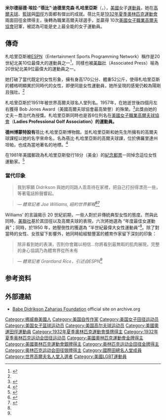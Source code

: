 {{Infobox sportsperson
| honorific_prefix          = 
| name                      = 米尔德丽德·迪德里克森<br />Mildred Didriksen
| honorific_suffix          = 
| image                     =
| image_size                = 
| alt                       = 
| caption                   = 
| headercolor               = 
| real_name                 = 
| native_name               = 
| native_name_lang          = 
| romanizedname             = 
| english_name              = 
| birth_name                = 
| nickname                  = 
| nationality               = {{USA}}
| national_team             = {{USA}}
| ethnicity                 = 
| hometown                  = 
| citizenship               = 
| birth_date                = {{Birth date|year=1911|month=6|day=26}}
| birth_place               = {{USA}}德克薩斯州傑佛遜郡阿瑟港
| death_date                = {{Death date and age|1956|9|27|1911|6|26}}
| death_place               = {{USA}}德克薩斯州加爾維斯敦郡John Sealy Hospital
| resting_place             = {{USA}}德克薩斯州傑佛遜郡博蒙特市Forest Lawn Memorial Park
| resting_place_coordinates = 
| monuments                 = 
| residence                 = {{USA}}
| education                 = 
| alma_mater                = 
| occupation                = 
| years_active              = 1930 - 1956
| employer                  = 
| agent                     = 
| height                    = 
| weight                    = 
| spouse                    = 
| life_partner              = 
| other_interests           = 
| website                   = 
| module                    = 
| country                   = {{USA}}
| sport                     = 高爾夫、田徑
| disability                = 
| disability_class          = 
| rank                      = 
| event                     = 鐵餅、標槍、鉛球、跳高、跳遠、短跑
| universityteam            = 
| collegeteam               = 
| league                    = 
| league_type               = 
| club                      = 
| team                      = 
| turnedpro                 = 
| partner                   = 
| former_partner            = 
| coach                     = 
| retired                   = 
| coaching                  = 
| module2                   = 
| worlds                    = 
| regionals                 = 
| nationals                 = 
{{ubl
|'''1930年美國室外田徑錦標賽'''：標槍第一名
|'''1931年美國室外田徑錦標賽'''：80公尺跨欄第一名
|'''1932年美國室外田徑錦標賽'''：標槍第一名
|'''1932年美國室外田徑錦標賽'''：鉛球第一名
|'''1932年美國室外田徑錦標賽'''：跳高第一名
|'''1932年美國室外田徑錦標賽'''：80公尺跨欄第一名
|'''1932年美國奧林匹克選拔賽'''：標槍第一名
|'''1932年美國奧林匹克選拔賽'''：跳高第一名
|'''1932年美國奧林匹克選拔賽'''：80公尺跨欄第一名
|'''1947年Titleholders Championship'''：第一名
|'''1948年美國女子高爾夫公開賽'''：第一名
|'''1949年美國女子高爾夫公開賽'''：第二名
|'''1950年美國女子高爾夫公開賽'''：第一名
|'''1950年Titleholders Championship'''：第一名
|'''1951年美國女子高爾夫公開賽'''：第三名
|'''1952年Titleholders Championship'''：第一名
|'''1954年美國女子高爾夫公開賽'''：第一名
}}
| olympics                  = 
{{ubl
|'''1932年夏季奧林匹克運動會'''：標槍第一名
|'''1932年夏季奧林匹克運動會'''：80公尺跨欄第一名
|'''1932年夏季奧林匹克運動會'''：跳高第二名
}}
| paralympics               = 
| highestranking            = 
| pb                        = 
{{ubl
|'''鐵餅'''：42.06公尺 （1932年）
|'''標槍（舊制）'''：43.69公尺 （1932年）
|'''鉛球'''：39英尺6.25英寸 （1932年）
|'''跳高'''：1.65公尺 （1932年）
|'''跳遠'''：5.70公尺 （1930年）
|'''100公尺'''：12.3秒（手動） （1931年）
|'''200公尺'''：25.6秒（手動） （1931年）
|'''80公尺跨欄'''：11.7秒（手動） （1932年）
}}
| medaltemplates            = 
{{MedalCountry|{{USA}}}}
{{MedalSport|女子田徑}}
{{MedalCompetition|夏季奧林匹克運動會}}
{{MedalGold|1932年美國加利福尼亞州洛杉磯|標槍}}
{{MedalGold|1932年美國加利福尼亞州洛杉磯|80公尺跨欄}}
{{MedalSilver|1932年美國加利福尼亞州洛杉磯|跳高}}
| show-medals               = 
| module3                   = 
| updated                   = 2016年12月20日
}}
'''米尔德丽德·埃拉·“蓓比”·迪德里克森·札哈里亞斯'''（{{lang-en|Mildred Ella "Babe" Didrikson Zaharias}}，{{bd|1911年|6月26日|1956年|9月27日|catIdx=Zaharias, Didrikson}}），[[美國|美國]]女子[[運動員|運動員]]，她在[[高爾夫球|高爾夫球]]、[[籃球|籃球]]與[[田徑|田徑]]方面都有傑出的成就。蓓比先是[[1932年夏季奧林匹克運動會|1932年夏季奧林匹克運動會]]兩面田徑金牌得主，後轉為職業高爾夫球選手，並贏得 10次[[美國女子職業高爾夫協會|美國女子職業高爾夫協會]]冠軍，被認為可能是史上最全能的女子運動員。

== 傳奇 ==
札哈里亞斯被[[ESPN|ESPN]]（Entertainment Sports Programming Network）稱作是20世紀北美10位最偉大的運動員之一<ref>{{Cite web|url=http://www.espn.com/sportscentury/athletes.html|title=ESPN.com: Top N. American athletes of the century|accessdate=2018-03-24|work=www.espn.com}}</ref>，同樣也被[[美联社|美聯社]]（Associated Press）喻為20世紀北美9位最偉大的運動員之一。

她打破了當代既定的女性形象，擁有身高170公分、體重52公斤，使得札哈里亞斯的體格明顯異於同時代的女性，即便同是女性運動員，她所呈現的感覺仍較為陽剛且強壯。<ref name=":0" />

札哈里亞斯於1951年被世界高爾夫球名人堂列名。1957年，在她逝世後四個月左右獲得 Bob Jones Award（美國高爾夫球協會最高榮譽）的殊榮。<ref>{{Cite web|url=https://news.google.com/newspapers?id=g5IhAAAAIBAJ&sjid=KJgFAAAAIBAJ&pg=4068,3548289|title=Reading Eagle - Google News Archive Search|accessdate=2018-03-24|work=news.google.com}}</ref>此獎由她的丈夫－喬治代為授獎。札哈里亞斯同時也是首6位列名在[[美國女子職業高爾夫協會|美國女子職業高爾夫球協會]]（'''Ladies Professional Golf Association）的運動員。'''

'''德州博蒙特設有'''蓓比·札哈里亞斯博物館。並札哈里亞斯和她先生所擁有的高爾夫球課程以她的名字來命名，名為蓓比·札哈里亞斯的高爾夫球課，位於佛羅里達州坦帕，也成為當地著名的地標。<ref>{{Cite web|url=http://babezahariasgc.com/content.php?link=course_history.php|title=Babe Zaharias Golf Course|accessdate=2018-03-24|date=2007-02-02|deadurl=yes|archiveurl=https://web.archive.org/web/20070202114450/http://babezahariasgc.com/content.php?link=course_history.php|archivedate=2007-02-02}}</ref>

在1981年美國郵政為札哈里亞斯發行18分（美金）的[[纪念邮票|紀念郵票]]一同悼念這位女性運動家。<ref>{{Cite web|url=https://news.google.com/newspapers?id=VVMaAAAAIBAJ&sjid=zSkEAAAAIBAJ&pg=6571,2449777|title=The Milwaukee Journal - Google News Archive Search|accessdate=2018-03-24|work=news.google.com}}</ref>

=== 當代印象 ===
<blockquote>我到寧願 Didrikson 與她的同路人乖乖待在家裡，把自己打扮得漂亮一些，等著電話鈴聲響起。</blockquote><blockquote>— ''體育記者 Joe Williams, 紐約世界郵報 ''<ref name=":0">{{Cite web|url=http://www.espn.com/sportscentury/features/00014147.html|title=ESPN.com: Didrikson was a woman ahead of her time|accessdate=2018-03-24|work=www.espn.com}}</ref><ref>{{Cite news|url=https://womany.net/read/article/8474|title=強悍而溫柔的挑戰性別標籤：Babe Didrikson用身體寫下女性運動史｜女人迷 Womany|date=2015-09-09|newspaper=女人迷 womany.net|accessdate=2018-03-24|language=zh-tw}}</ref></blockquote>Williams' 的言論揭示 20 世紀前期，一些人對於非傳統典型女性的態度。然與此同時，[[美聯社|美聯社]]基於其田徑以及高爾夫球的表現，六次將她選為 “年度最佳女運動員”；同時，於1950 年，她壓倒性的獲選為 “半世紀最偉大女性運動員”<ref name=":0" />。除了對當時的女性、女孩留下影響外，她同時給經驗豐富的體育作家留下深刻的印象：<blockquote>除非看到她的表演，否則你會難以相信…你將看到最無暇的肌肉展現，完整的身心協調乃為體育界從所未有</blockquote><blockquote>— ''體育記者 Grantland Rice，引述自ESPN<ref name=":0" />''</blockquote>

== 参考资料 ==
{{reflist}}

== 外部連結 ==
* [https://web.archive.org/web/20040204121058/http://babedidricksonzaharias.org/ Babe Didrikson Zaharias Foundation] official site on archive.org

{{国际田联名人堂}}
{{美联社年度最佳女运动员}}
{{奥林匹克运动会田径比赛女子100米栏冠军}}
{{奥林匹克运动会田径比赛女子标枪冠军}}

{{Authority control}}
{{DEFAULTSORT:Zaharias, Didrikson}}
[[Category:挪威裔美國人|Category:挪威裔美國人]]
[[Category:美国自传作家|Category:美国自传作家]]
[[Category:美国女子田径运动员|Category:美国女子田径运动员]]
[[Category:美国女子篮球运动员|Category:美国女子篮球运动员]]
[[Category:美国高尔夫球运动员|Category:美国高尔夫球运动员]]
[[Category:美國奧運田徑運動員|Category:美國奧運田徑運動員]]
[[Category:1932年夏季奧林匹克運動會獎牌得主|Category:1932年夏季奧林匹克運動會獎牌得主]]
[[Category:1932年夏季奥林匹克运动会田径运动员|Category:1932年夏季奥林匹克运动会田径运动员]]
[[Category:美國奧林匹克運動會金牌得主|Category:美國奧林匹克運動會金牌得主]]
[[Category:美國奧林匹克運動會銀牌得主|Category:美國奧林匹克運動會銀牌得主]]
[[Category:奥林匹克运动会田径金牌得主|Category:奥林匹克运动会田径金牌得主]]
[[Category:奥林匹克运动会田径银牌得主|Category:奥林匹克运动会田径银牌得主]]
[[Category:國際田總名人堂成員|Category:國際田總名人堂成員]]
[[Category:世界高爾夫名人堂入選者|Category:世界高爾夫名人堂入選者]]
[[Category:美國LGBT運動員|Category:美國LGBT運動員]]
